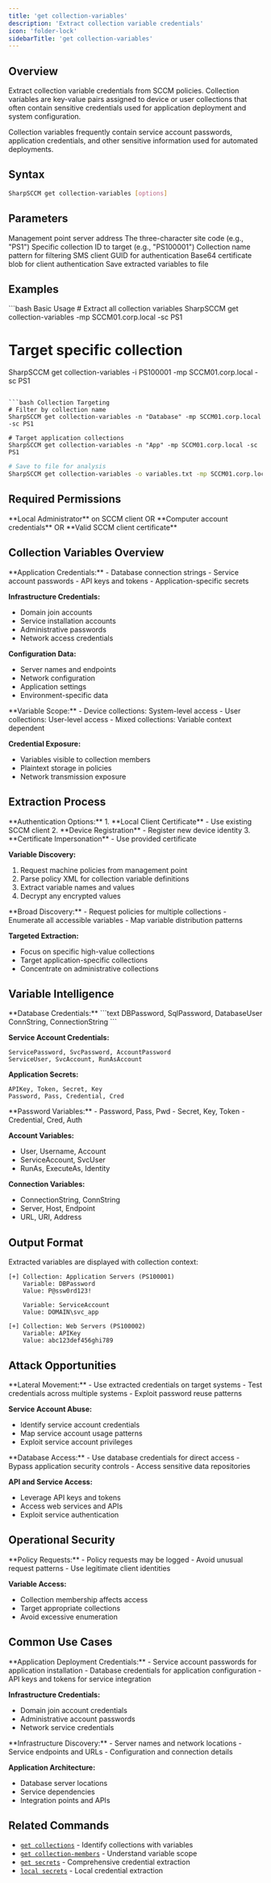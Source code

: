 ```yaml
---
title: 'get collection-variables'
description: 'Extract collection variable credentials'
icon: 'folder-lock'
sidebarTitle: 'get collection-variables'
---
```


## Overview

Extract collection variable credentials from SCCM policies. Collection variables are key-value pairs assigned to device or user collections that often contain sensitive credentials used for application deployment and system configuration.

<Warning>
  Collection variables frequently contain service account passwords, application credentials, and other sensitive information used for automated deployments.
</Warning>

## Syntax

```bash
SharpSCCM get collection-variables [options]
```

## Parameters

<ParamField path="management-point" type="string">
  Management point server address
</ParamField>

<ParamField path="site-code" type="string">
  The three-character site code (e.g., "PS1")
</ParamField>

<ParamField path="collection-id" type="string">
  Specific collection ID to target (e.g., "PS100001")
</ParamField>

<ParamField path="collection-name" type="string">
  Collection name pattern for filtering
</ParamField>

<ParamField path="client-id" type="string">
  SMS client GUID for authentication
</ParamField>

<ParamField path="certificate" type="string">
  Base64 certificate blob for client authentication
</ParamField>

<ParamField path="output-file" type="string">
  Save extracted variables to file
</ParamField>

## Examples

<CodeGroup>
```bash Basic Usage
# Extract all collection variables
SharpSCCM get collection-variables -mp SCCM01.corp.local -sc PS1

# Target specific collection
SharpSCCM get collection-variables -i PS100001 -mp SCCM01.corp.local -sc PS1
```

```bash Collection Targeting
# Filter by collection name
SharpSCCM get collection-variables -n "Database" -mp SCCM01.corp.local -sc PS1

# Target application collections
SharpSCCM get collection-variables -n "App" -mp SCCM01.corp.local -sc PS1
```

```bash Output Management
# Save to file for analysis
SharpSCCM get collection-variables -o variables.txt -mp SCCM01.corp.local -sc PS1
```
</CodeGroup>

## Required Permissions

<Info>
  **Local Administrator** on SCCM client OR **Computer account credentials** OR **Valid SCCM client certificate**
</Info>

## Collection Variables Overview

<Accordion title="Variable Types">
  **Application Credentials:**
  - Database connection strings
  - Service account passwords
  - API keys and tokens
  - Application-specific secrets

  **Infrastructure Credentials:**
  - Domain join accounts
  - Service installation accounts
  - Administrative passwords
  - Network access credentials

  **Configuration Data:**
  - Server names and endpoints
  - Network configuration
  - Application settings
  - Environment-specific data
</Accordion>

<Accordion title="Security Context">
  **Variable Scope:**
  - Device collections: System-level access
  - User collections: User-level access
  - Mixed collections: Variable context dependent

  **Credential Exposure:**
  - Variables visible to collection members
  - Plaintext storage in policies
  - Network transmission exposure
</Accordion>

## Extraction Process

<Accordion title="Policy Request Method">
  **Authentication Options:**
  1. **Local Client Certificate** - Use existing SCCM client
  2. **Device Registration** - Register new device identity
  3. **Certificate Impersonation** - Use provided certificate

  **Variable Discovery:**
  1. Request machine policies from management point
  2. Parse policy XML for collection variable definitions
  3. Extract variable names and values
  4. Decrypt any encrypted values
</Accordion>

<Accordion title="Collection Targeting">
  **Broad Discovery:**
  - Request policies for multiple collections
  - Enumerate all accessible variables
  - Map variable distribution patterns

  **Targeted Extraction:**
  - Focus on specific high-value collections
  - Target application-specific collections
  - Concentrate on administrative collections
</Accordion>

## Variable Intelligence

<Accordion title="High-Value Variables">
  **Database Credentials:**
  ```text
  DBPassword, SqlPassword, DatabaseUser
  ConnString, ConnectionString
  ```

  **Service Account Credentials:**
  ```text
  ServicePassword, SvcPassword, AccountPassword
  ServiceUser, SvcAccount, RunAsAccount
  ```

  **Application Secrets:**
  ```text
  APIKey, Token, Secret, Key
  Password, Pass, Credential, Cred
  ```
</Accordion>

<Accordion title="Common Naming Patterns">
  **Password Variables:**
  - Password, Pass, Pwd
  - Secret, Key, Token
  - Credential, Cred, Auth

  **Account Variables:**
  - User, Username, Account
  - ServiceAccount, SvcUser
  - RunAs, ExecuteAs, Identity

  **Connection Variables:**
  - ConnectionString, ConnString
  - Server, Host, Endpoint
  - URL, URI, Address
</Accordion>

## Output Format

Extracted variables are displayed with collection context:

```text
[+] Collection: Application Servers (PS100001)
    Variable: DBPassword
    Value: P@ssw0rd123!

    Variable: ServiceAccount
    Value: DOMAIN\svc_app

[+] Collection: Web Servers (PS100002)
    Variable: APIKey
    Value: abc123def456ghi789
```

## Attack Opportunities

<Accordion title="Credential Reuse">
  **Lateral Movement:**
  - Use extracted credentials on target systems
  - Test credentials across multiple systems
  - Exploit password reuse patterns

  **Service Account Abuse:**
  - Identify service account credentials
  - Map service account usage patterns
  - Exploit service account privileges
</Accordion>

<Accordion title="Application Targeting">
  **Database Access:**
  - Use database credentials for direct access
  - Bypass application security controls
  - Access sensitive data repositories

  **API and Service Access:**
  - Leverage API keys and tokens
  - Access web services and APIs
  - Exploit service authentication
</Accordion>

## Operational Security

<Accordion title="Stealth Considerations">
  **Policy Requests:**
  - Policy requests may be logged
  - Avoid unusual request patterns
  - Use legitimate client identities

  **Variable Access:**
  - Collection membership affects access
  - Target appropriate collections
  - Avoid excessive enumeration
</Accordion>

## Common Use Cases

<Accordion title="Credential Harvesting">
  **Application Deployment Credentials:**
  - Service account passwords for application installation
  - Database credentials for application configuration
  - API keys and tokens for service integration

  **Infrastructure Credentials:**
  - Domain join account credentials
  - Administrative account passwords
  - Network service credentials
</Accordion>

<Accordion title="Environment Mapping">
  **Infrastructure Discovery:**
  - Server names and network locations
  - Service endpoints and URLs
  - Configuration and connection details

  **Application Architecture:**
  - Database server locations
  - Service dependencies
  - Integration points and APIs
</Accordion>

## Related Commands

- [`get collections`](/commands/get/collections) - Identify collections with variables
- [`get collection-members`](/commands/get/collection-members) - Understand variable scope
- [`get secrets`](/commands/creds/get-secrets) - Comprehensive credential extraction
- [`local secrets`](/commands/local/secrets) - Local credential extraction